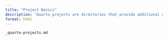 ```yaml
---
title: "Project Basics"
description: "Quarto projects are directories that provide additional group functionality on top of individual documents within the project."
format: html
---
```


``` include
_quarto-projects.md
```
